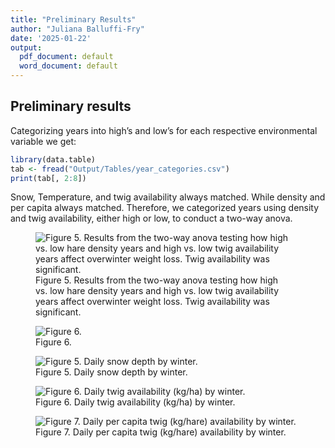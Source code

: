 ```yaml
---
title: "Preliminary Results"
author: "Juliana Balluffi-Fry"
date: '2025-01-22'
output:
  pdf_document: default
  word_document: default
---
```


## Preliminary results

Categorizing years into high's and low's for each respective environmental variable we get:

```r
library(data.table)
tab <- fread("Output/Tables/year_categories.csv")
print(tab[, 2:8])
```

Snow, Temperature, and twig availability always matched. While density and per capita always matched. Therefore, we categorized years using density and twig availability, either high or low, to conduct a two-way anova.

![Figure 5. Results from the two-way anova testing how high vs. low hare density years and high vs. low twig availability years affect overwinter weight loss. Twig availability was significant.](Output/Figures/weight_anova.jpeg)

![Figure 6.](Output/Figures/foraging_percap_control.jpeg)

![Figure 5. Daily snow depth by winter.](Output/Figures/snow_daily_figure.jpeg)

![Figure 6. Daily twig availability (kg/ha) by winter.](Output/Figures/twig_daily_figure.jpeg)

![Figure 7. Daily per capita twig (kg/hare) availability by winter.](Output/Figures/percap_daily_figure.jpeg)
